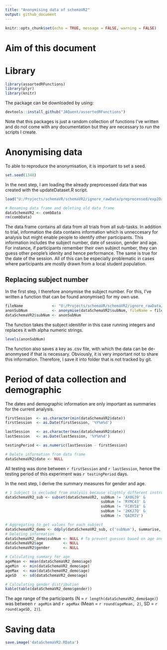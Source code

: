 ```yaml
---
title: "Anonymising data of schemaVR2"
output: github_document
---
```


```r
knitr::opts_chunk$set(echo = TRUE, message = FALSE, warning = FALSE)
```

# Aim of this document

# Library
```r
library(assortedRFunctions)
library(plyr)
library(knitr)
```

The package can be downloaded by using:
```r
devtools::install_github("JAQuent/assortedRFunctions")
```
Note that this packages is just a random collection of functions I've written and do not come with any documentation but they are necessary to run the scripts I create. 


# Anonymising data
To able to reproduce the anonymisation, it is important to set a seed. 
```r
set.seed(1348)
```

In the next step, I am loading the already preprocessed data that was created with the updateDataset.R script.
```r
load("U:/Projects/schemaVR/schemaVR2/ignore_rawData/preprocessed/exp2Data.RData")

# Renaming data frame and deleting old data frame
dataSchemaVR2 <- combData
rm(combData)
```

The data frame contains all data from all trials from all sub-tasks. In addition to trial, information the data contains information which is unneccesary for analysis but might enable people to identify other participants. This information includes the subject number, date of session, gender and age. For instance, if participants remember their own subject number, they can guess other people's idenity and hence performance. The same is true for the date of the session. All of this can be especially problematic in cases where participants are mostly drawn from a local student population.

## Replacing subject number
In the first step, I therefore anonymise the subject number. For this, I've written a function that can be found anonymise() for my own use. 
```r
fileName             <- "U:/Projects/schemaVR/schemaVR2/ignore_rawData/preprocessed/schemaVR2_anonKey"
anonSubNum           <- anonymise(dataSchemaVR2$subNum, fileName = fileName)
dataSchemaVR2$subNum <- anonSubNum
```

The function takes the subject idenitifer in this case running integers and replaces it with alpha numeric strings. 
```r
levels(anonSubNum)
```

The function also saves a key as .csv file, with which the data can be de-anonmysed if that is necessary. Obviously, it is very important not to share this information. Therefore, I save it into folder that is not tracked by git. 

# Period of data collection and demographic
The dates and demographic information are only important as summaries for the current analysis. 

```r
firstSession  <- as.character(min(dataSchemaVR2$date))
firstSession  <- as.Date(firstSession, '%Y%m%d')

lastSession   <- as.character(max(dataSchemaVR2$date))
lastSession   <- as.Date(lastSession, '%Y%m%d')

testingPeriod <- as.numeric(lastSession - firstSession)

# Delete information from data frame
dataSchemaVR2$date <- NULL
```

All testing was done between `r firstSession` and `r lastSession`, hence the testing period of this experiment was `r testingPeriod` days. 

In the next step, I derive the summary measures for gender and age. 
```r
# 1 Subject is excluded from analysis because sligthly different instructions for no-memory trial
dataSchemaVR2_sub <- subset(dataSchemaVR2, subNum != 'AX0G39' & 
                                           subNum != 'RYMC43' &
                                           subNum != 'FC8VI8' &
                                           subNum != '2KKJ7Q' &
                                           subNum != 'QAIRIV')

# Aggregating to get values for each subject
dataSchemaVR2_demo <- ddply(dataSchemaVR2_sub, c('subNum'), summarise, age = age[1], gender = gender[1])
# Deleting information
dataSchemaVR2_demo$subNum <- NULL # To prevent guesses based on age and gender
dataSchemaVR2$age         <- NULL
dataSchemaVR2$gender      <- NULL

# Calculating summary for age
ageMean <- mean(dataSchemaVR2_demo$age)
ageMin  <- min(dataSchemaVR2_demo$age)
ageMax  <- max(dataSchemaVR2_demo$age)
ageSD   <- sd(dataSchemaVR2_demo$age)

# Calculating gender distribution
kable(table(dataSchemaVR2_demo$gender))
```

The age range of the participants (N = `r length(dataSchemaVR2_demo$age)`) was between `r ageMin` and `r ageMax` (Mean = `r round(ageMean, 2)`, SD = `r round(ageSD, 2)`). 

# Saving data
```r
save.image('dataSchemaVR2.RData')
```